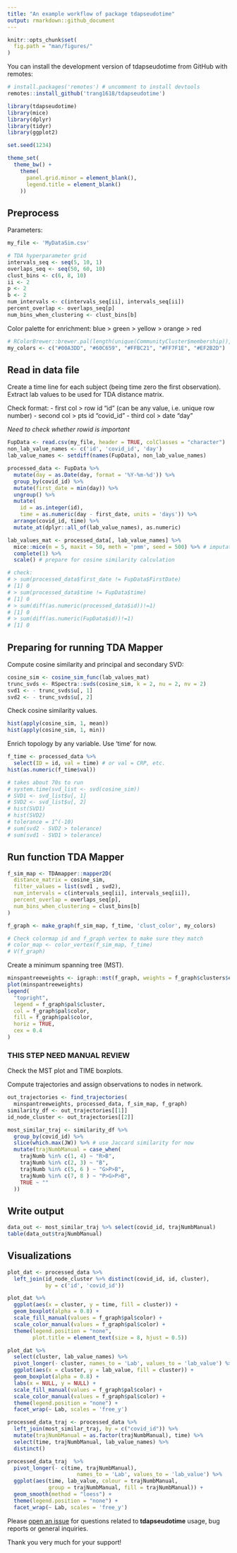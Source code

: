 ```yaml
---
title: "An example workflow of package tdapseudotime"
output: rmarkdown::github_document
---
```


```r
knitr::opts_chunk$set(
  fig.path = "man/figures/"
)
```

You can install the development version of tdapseudotime from GitHub with remotes:
```r
# install.packages('remotes') # uncomment to install devtools
remotes::install_github('trang1618/tdapseudotime')
```

```r
library(tdapseudotime)
library(mice)
library(dplyr)
library(tidyr)
library(ggplot2)

set.seed(1234)
```

```r
theme_set(
  theme_bw() + 
    theme(
      panel.grid.minor = element_blank(),
      legend.title = element_blank()
    ))
```

## Preprocess

Parameters:
```r
my_file <- 'MyDataSim.csv'

# TDA hyperparameter grid
intervals_seq <- seq(5, 10, 1)
overlaps_seq <- seq(50, 60, 10)
clust_bins <- c(6, 8, 10)
ii <- 2
p <- 2
b <- 2
num_intervals <- c(intervals_seq[ii], intervals_seq[ii])
percent_overlap <- overlaps_seq[p]
num_bins_when_clustering <- clust_bins[b]
```

Color palette for enrichment: blue > green > yellow > orange > red
```r
# RColorBrewer::brewer.pal(length(unique(CommunityCluster$membership)), "Set1")
my_colors <- c("#00A3DD", "#60C659", "#FFBC21", "#FF7F1E", "#EF2B2D")
```

## Read in data file
Create a time line for each subject (being time zero the first observation).
Extract lab values to be used for TDA distance matrix.

Check format:
- first col > row id "id" (can be any value, i.e. unique row number)
- second col > pts id "covid_id"
- third col > date "day"

*Need to check whether rowid is important*

```r
FupData <- read.csv(my_file, header = TRUE, colClasses = "character")
non_lab_value_names <- c('id', 'covid_id', 'day')
lab_value_names <- setdiff(names(FupData), non_lab_value_names)

processed_data <- FupData %>% 
  mutate(day = as.Date(day, format = '%Y-%m-%d')) %>% 
  group_by(covid_id) %>% 
  mutate(first_date = min(day)) %>% 
  ungroup() %>% 
  mutate(
    id = as.integer(id),
    time = as.numeric(day - first_date, units = 'days')) %>% 
  arrange(covid_id, time) %>% 
  mutate_at(dplyr::all_of(lab_value_names), as.numeric)
```

```r
lab_values_mat <- processed_data[, lab_value_names] %>% 
  mice::mice(m = 5, maxit = 50, meth = 'pmm', seed = 500) %>% # imputation
  complete(1) %>% 
  scale() # prepare for cosine similarity calculation
```

```r
# check:
# > sum(processed_data$first_date != FupData$FirstDate)
# [1] 0
# > sum(processed_data$time != FupData$time)
# [1] 0
# > sum(diff(as.numeric(processed_data$id))!=1)
# [1] 0
# > sum(diff(as.numeric(FupData$id))!=1)
# [1] 0
```

## Preparing for running TDA Mapper
Compute cosine similarity and principal and secondary SVD:

```r
cosine_sim <- cosine_sim_func(lab_values_mat)
trunc_svds <- RSpectra::svds(cosine_sim, k = 2, nu = 2, nv = 2)
svd1 <- - trunc_svds$u[, 1]
svd2 <- - trunc_svds$u[, 2]
```

Check cosine similarity values.
```r
hist(apply(cosine_sim, 1, mean))
hist(apply(cosine_sim, 1, min))
```


Enrich topology by any variable.
Use 'time' for now.
```r
f_time <- processed_data %>% 
  select(ID = id, val = time) # or val = CRP, etc.
hist(as.numeric(f_time$val))
```

```r
# takes about 70s to run
# system.time(svd_list <- svd(cosine_sim))
# SVD1 <- svd_list$u[, 1]
# SVD2 <- svd_list$u[, 2]
# hist(SVD1)
# hist(SVD2)
# tolerance = 1^(-10)
# sum(svd2 - SVD2 > tolerance)
# sum(svd1 - SVD1 > tolerance)
```

## Run function TDA Mapper 

```r
f_sim_map <- TDAmapper::mapper2D(
  distance_matrix = cosine_sim,
  filter_values = list(svd1 , svd2),
  num_intervals = c(intervals_seq[ii], intervals_seq[ii]),
  percent_overlap = overlaps_seq[p],
  num_bins_when_clustering = clust_bins[b]
)

f_graph <- make_graph(f_sim_map, f_time, 'clust_color', my_colors)
```

```r
# Check colormap id and f_graph vertex to make sure they match
# color_map <- color_vertex(f_sim_map, f_time)
# V(f_graph)
```

Create a minimum spanning tree (MST).
```r
minspantreeweights <- igraph::mst(f_graph, weights = f_graph$clusters$edge.betweenness)
plot(minspantreeweights)
legend(
  "topright",
  legend = f_graph$pal$cluster,
  col = f_graph$pal$color,
  fill = f_graph$pal$color,
  horiz = TRUE,
  cex = 0.4
)
```

### THIS STEP NEED MANUAL REVIEW 
Check the MST plot and TIME boxplots.

Compute trajectories and assign observations to nodes in network.
```r
out_trajectories <- find_trajectories(
  minspantreeweights, processed_data, f_sim_map, f_graph)
similarity_df <- out_trajectories[[1]]
id_node_cluster <- out_trajectories[[2]]
```

```r
most_similar_traj <- similarity_df %>%
  group_by(covid_id) %>%
  slice(which.max(JW)) %>% # use Jaccard similarity for now
  mutate(trajNumbManual = case_when(
    trajNumb %in% c(1, 4) ~ "R>B",
    trajNumb %in% c(2, 3) ~ "B",
    trajNumb %in% c(5, 6 ) ~ "G>P>B",
    trajNumb %in% c(7, 8 ) ~ "P>G>P>B",
    TRUE ~ ""
  ))
```

## Write output
```r
data_out <- most_similar_traj %>% select(covid_id, trajNumbManual)
table(data_out$trajNumbManual)
```

## Visualizations

```r
plot_dat <- processed_data %>% 
  left_join(id_node_cluster %>% distinct(covid_id, id, cluster), 
            by = c('id', 'covid_id'))

plot_dat %>% 
  ggplot(aes(x = cluster, y = time, fill = cluster)) +
  geom_boxplot(alpha = 0.8) + 
  scale_fill_manual(values = f_graph$pal$color) + 
  scale_color_manual(values = f_graph$pal$color) +
  theme(legend.position = "none",
        plot.title = element_text(size = 8, hjust = 0.5))

plot_dat %>% 
  select(cluster, lab_value_names) %>% 
  pivot_longer(- cluster, names_to = 'Lab', values_to = 'lab_value') %>% 
  ggplot(aes(x = cluster, y = lab_value, fill = cluster)) +
  geom_boxplot(alpha = 0.8) + 
  labs(x = NULL, y = NULL) +
  scale_fill_manual(values = f_graph$pal$color) + 
  scale_color_manual(values = f_graph$pal$color) +
  theme(legend.position = "none") +
  facet_wrap(~ Lab, scales = 'free_y')

processed_data_traj <- processed_data %>% 
  left_join(most_similar_traj, by = c("covid_id")) %>% 
  mutate(trajNumbManual = as.factor(trajNumbManual), time) %>%
  select(time, trajNumbManual, lab_value_names) %>% 
  distinct()


```

```r
processed_data_traj  %>% 
  pivot_longer(- c(time, trajNumbManual), 
                      names_to = 'Lab', values_to = 'lab_value') %>% 
  ggplot(aes(time, lab_value, colour = trajNumbManual, 
             group = trajNumbManual, fill = trajNumbManual)) +
  geom_smooth(method = "loess") +
  theme(legend.position = "none") +
  facet_wrap(~ Lab, scales = 'free_y')
```

Please [open an issue](https://github.com/trang1618/tdapseudotime/issues/new) for questions related to **tdapseudotime** usage, bug reports or general inquiries.

Thank you very much for your support!

